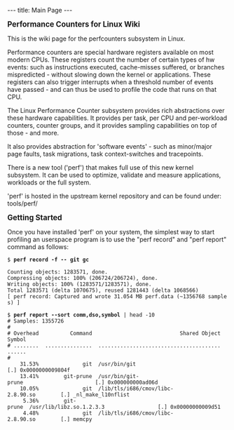 ---
title: Main Page
---

<big>'''Performance Counters for Linux Wiki'''</big>

This is the wiki page for the perfcounters subsystem in Linux.

Performance counters are special hardware registers available on most modern 
CPUs. These registers count the number of certain types of hw events: such 
as instructions executed, cache-misses suffered, or branches mispredicted - 
without slowing down the kernel or applications. These registers can also 
trigger interrupts when a threshold number of events have passed - and can 
thus be used to profile the code that runs on that CPU. 
 
The Linux Performance Counter subsystem provides rich abstractions over these 
hardware capabilities. It provides per task, per CPU and per-workload counters,
counter groups, and it provides sampling capabilities on top of those - and more.

It also provides abstraction for 'software events' - such as minor/major page faults, task migrations, task context-switches and tracepoints.

There is a new tool ('perf') that makes full use of this new kernel subsystem. It can be used to optimize, validate and measure applications, workloads or the full system.

'perf' is hosted in the upstream kernel repository and can be found under: tools/perf/

<big>'''Getting Started'''</big>

Once you have installed 'perf' on your system, the simplest way to start profiling an userspace program is to use the "perf record" and "perf report" command as follows:

 $ <b>perf record -f -- git gc</b>
 &nbsp;
 Counting objects: 1283571, done.
 Compressing objects: 100% (206724/206724), done.
 Writing objects: 100% (1283571/1283571), done.
 Total 1283571 (delta 1070675), reused 1281443 (delta 1068566)
 [ perf record: Captured and wrote 31.054 MB perf.data (~1356768 samples) ]
 &nbsp;
 $ <b>perf report --sort comm,dso,symbol</b> | head -10
 # Samples: 1355726
 #
 # Overhead          Command                            Shared Object  Symbol
 # ........  ...............  .......................................  ......
 #
     31.53%              git  /usr/bin/git                             [.] 0x0000000009804f
     13.41%        git-prune  /usr/bin/git-prune                       [.] 0x000000000ad06d
     10.05%              git  /lib/tls/i686/cmov/libc-2.8.90.so        [.] _nl_make_l10nflist
      5.36%        git-prune  /usr/lib/libz.so.1.2.3.3                 [.] 0x00000000009d51
      4.48%              git  /lib/tls/i686/cmov/libc-2.8.90.so        [.] memcpy
